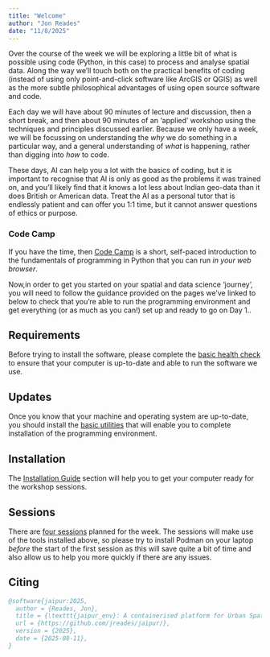 ```yaml
---
title: "Welcome"
author: "Jon Reades"
date: "11/8/2025"
---
```


Over the course of the week we will be exploring a little bit of what is possible using code (Python, in this case) to process and analyse spatial data. Along the way we'll touch both on the practical benefits of coding (instead of using only point-and-click software like ArcGIS or QGIS) as well as the more subtle philosophical advantages of using open source software and code.

Each day we will have about 90 minutes of lecture and discussion, then a short break, and then about 90 minutes of an 'applied' workshop using the techniques and principles discussed earlier. Because we only have a week, we will be focussing on understanding the *why* we do something in a particular way, and a general understanding of  *what* is happening, rather than digging into *how* to code. 

These days, AI can help you a lot with the basics of coding, but it is important to recognise that AI is only as good as the problems it was trained on, and you'll likely find that it knows a lot less about Indian geo-data than it does British or American data. Treat the AI as a personal tutor that is endlessly patient and can offer you 1:1 time, but it cannot answer questions of ethics or purpose.

::: {.callout-tip}
### Code Camp

If you have the time, then [Code Camp](https://jreades.github.io/code-camp/) is a short, self-paced introduction to the fundamentals of programming in Python that you can run *in your web browser*.

:::

Now,in order to get you started on your spatial and data science 'journey', you will need to follow the guidance provided on the pages we've linked to below to check that you're able to run the programming environment and get everything (or as much as you can!) set up and ready to go on Day 1.. 

## Requirements

Before trying to install the software, please complete the [basic health check](./setup/health.qmd) to ensure that your computer is up-to-date and able to run the software we use.

## Updates

Once you know that your machine and operating system are up-to-date, you should install the [basic utilities](./setup/base.qmd) that will enable you to complete installation of the programming environment. 

## Installation

The [Installation Guide](./setup/env.qmd) section will help you to get your computer ready for the workshop sessions.

## Sessions

There are [four sessions](./sessions/index.qmd) planned for the week. The sessions will make use of the tools installed above, so please try to install Podman on your laptop *before* the start of the first session as this will save quite a bit of time and also allow us to help you more quickly if there are any issues.

## Citing

```bibtex
@software{jaipur:2025,
  author = {Reades, Jon},
  title = {\texttt{jaipur_env}: A containerised platform for Urban Spatial Science},
  url = {https://github.com/jreades/jaipur/},
  version = {2025},
  date = {2025-08-11},
}
```

